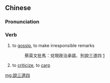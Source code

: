 {{also|说三道四}}
==Chinese==
{{zh-forms|s=说三道四}}

===Pronunciation===
{{zh-pron
|m=shuōsāndàosì
|c=syut3 saam1 dou6 sei3
|cat=v
}}

===Verb===
{{zh-verb}}

# to [[gossip]], to make irresponsible remarks
#: 蔡英文批馬：兌現政治承諾、別說三道四 [http://news.ltn.com.tw/news/politics/breakingnews/1386994]
# to [[criticize]], to [[carp]]

[[mg:說三道四]]